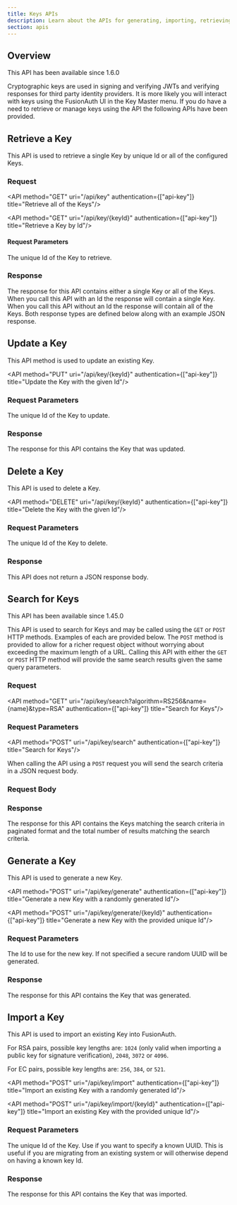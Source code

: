 ```yaml
---
title: Keys APIs
description: Learn about the APIs for generating, importing, retrieving, updating and deleting keys.
section: apis
---
```


## Overview

<Aside type="version">
This API has been available since 1.6.0
</Aside>

Cryptographic keys are used in signing and verifying JWTs and verifying responses for third party identity providers. It is more likely you will interact with keys using the FusionAuth UI in the Key Master menu. If you do have a need to retrieve or manage keys using the API the following APIs have been provided.

## Retrieve a Key

This API is used to retrieve a single Key by unique Id or all of the configured Keys.

### Request

<API method="GET" uri="/api/key" authentication={["api-key"]} title="Retrieve all of the Keys"/>

<API method="GET" uri="/api/key/{keyId}" authentication={["api-key"]} title="Retrieve a Key by Id"/>

#### Request Parameters

<APIBlock>
  <APIField name="keyId" type="UUID" required>
    The unique Id of the Key to retrieve.
  </APIField>
</APIBlock>

### Response

The response for this API contains either a single Key or all of the Keys. When you call this API with an Id the response will contain a single Key. When you call this API without an Id the response will contain all of the Keys. Both response types are defined below along with an example JSON response.

<StandardGetResponseCodes />

<KeyResponseBody />

<KeyResponsesBody />

## Update a Key

This API method is used to update an existing Key.

<UpdateKeyNote />

<API method="PUT" uri="/api/key/{keyId}" authentication={["api-key"]} title="Update the Key with the given Id"/>

### Request Parameters

<APIBlock>
  <APIField name="keyId" type="UUID" required>
    The unique Id of the Key to update.
  </APIField>
</APIBlock>

<KeyPutRequestBody />

### Response

The response for this API contains the Key that was updated.

<StandardPutResponseCodes />

<KeyResponseBody />

## Delete a Key

This API is used to delete a Key.

<API method="DELETE" uri="/api/key/{keyId}" authentication={["api-key"]} title="Delete the Key with the given Id"/>

### Request Parameters

<APIBlock>
  <APIField name="keyId" type="UUID" required>
    The unique Id of the Key to delete.
  </APIField>
</APIBlock>

### Response

This API does not return a JSON response body.

<StandardDeleteResponseCodes />

## Search for Keys

<Aside type="version">
This API has been available since 1.45.0
</Aside>

This API is used to search for Keys and may be called using the `GET` or `POST` HTTP methods. Examples of each are provided below. The `POST` method is provided to allow for a richer request object without worrying about exceeding the maximum length of a URL. Calling this API with either the `GET` or `POST` HTTP method will provide the same search results given the same query parameters.

### Request

<API method="GET" uri="/api/key/search?algorithm=RS256&name={name}&type=RSA" authentication={["api-key"]} title="Search for Keys"/>

### Request Parameters

<KeySearchRequestParameters parameter_prefix />


<API method="POST" uri="/api/key/search" authentication={["api-key"]} title="Search for Keys"/>

When calling the API using a `POST` request you will send the search criteria in a JSON request body.

### Request Body

<KeySearchRequestParameters parameter_prefix="search." />

### Response

The response for this API contains the Keys matching the search criteria in paginated format and the total number of results matching the search criteria.

<StandardGetResponseCodes never_missing never_search_error />

<KeyResponsesBody include_total />

## Generate a Key

This API is used to generate a new Key.

<API method="POST" uri="/api/key/generate" authentication={["api-key"]} title="Generate a new Key with a randomly generated Id"/>

<API method="POST" uri="/api/key/generate/{keyId}" authentication={["api-key"]} title="Generate a new Key with the provided unique Id"/>

### Request Parameters

<APIBlock>
  <APIField name="keyId" type="UUID" optional defaults="secure random UUID">
    The Id to use for the new key. If not specified a secure random UUID will be generated.
  </APIField>
</APIBlock>

<KeyGeneratePostRequestBody />

### Response

The response for this API contains the Key that was generated.

<StandardPostResponseCodes />

<KeyResponseBody />

## Import a Key

This API is used to import an existing Key into FusionAuth.

For RSA pairs, possible key lengths are: `1024` (only valid when importing a public key for signature verification), `2048`, `3072` or `4096`.

For EC pairs, possible key lengths are: `256`, `384`, or `521`.

<API method="POST" uri="/api/key/import" authentication={["api-key"]} title="Import an existing Key with a randomly generated Id"/>

<API method="POST" uri="/api/key/import/{keyId}" authentication={["api-key"]} title="Import an existing Key with the provided unique Id"/>

### Request Parameters

<APIBlock>
  <APIField name="keyId" type="UUID" optional>
    The unique Id of the Key. Use if you want to specify a known UUID. This is useful if you are migrating from an existing system or will otherwise depend on having a known key Id.
  </APIField>
</APIBlock>

<KeyImportPostRequestBody />

### Response

The response for this API contains the Key that was imported.

<StandardPostResponseCodes />

<KeyResponseBody />
